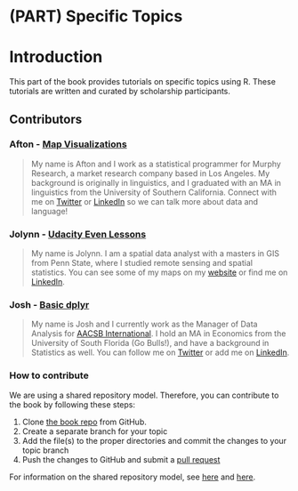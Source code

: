 # (PART) Specific Topics {-}

# Introduction

This part of the book provides tutorials on specific topics using R. These tutorials are written and curated by scholarship participants. 

## Contributors

### Afton - [Map Visualizations](#topics-map-viz)

>My name is Afton and I work as a statistical programmer for Murphy Research, a market research company  based in Los Angeles. My background is originally in linguistics, and I graduated with an MA in linguistics from the University of Southern California. Connect with me on [Twitter](https://twitter.com/aftonsteps) or [LinkedIn](https://www.linkedin.com/in/aftoncoombs) so we can talk more about data and language!

### Jolynn - [Udacity Even Lessons](#topics-lessons)

>My name is Jolynn. I am a spatial data analyst with a masters in GIS from Penn State, where I studied remote sensing and spatial statistics. You can see some of my maps on my [website]( https://jolynns1.wixsite.com/mgis) or find me on [LinkedIn]( https://www.linkedin.com/in/jolynnschmidt/).

### Josh - [Basic dplyr](#topics-sql-dplyr)

>My name is Josh and I currently work as the Manager of Data Analysis for [AACSB International](https://www.aacsb.edu/). I hold an MA in Economics from the University of South Florida (Go Bulls!), and have a background in Statistics as well. You can follow me on [Twitter](https://twitter.com/jdbarillas) or add me on [LinkedIn](https://www.linkedin.com/in/jdbarillas/).

### How to contribute

We are using a shared repository model. Therefore, you can contribute to the book by following these steps:

1. Clone [the book repo](https://github.com/jdbarillas/r4bdsp) from GitHub.
2. Create a separate branch for your topic
3. Add the file(s) to the proper directories and commit the changes to your topic branch 
4. Push the changes to GitHub and submit a [pull request](https://help.github.com/articles/about-pull-requests/)

For information on the shared repository model, see [here](https://gist.github.com/seshness/3943237) and [here](https://github.com/NuCivic/nucivic-process/wiki/Github-Shared-Repository-Model).